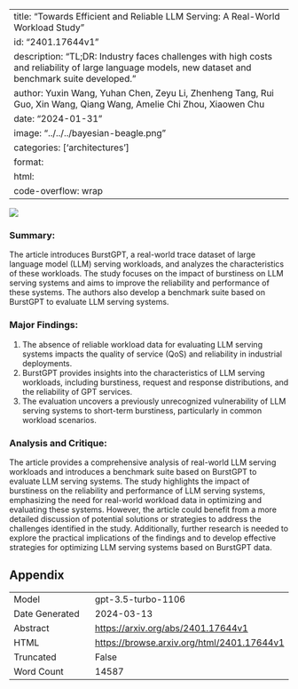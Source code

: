 
---
title: "Towards Efficient and Reliable LLM Serving: A Real-World Workload Study"
id: "2401.17644v1"
description: "TL;DR: Industry faces challenges with high costs and reliability of large language models, new dataset and benchmark suite developed."
author: Yuxin Wang, Yuhan Chen, Zeyu Li, Zhenheng Tang, Rui Guo, Xin Wang, Qiang Wang, Amelie Chi Zhou, Xiaowen Chu
date: "2024-01-31"
image: "../../../bayesian-beagle.png"
categories: ['architectures']
format:
  html:
    code-overflow: wrap
---

![](../../../bayesian-beagle.png)

### **Summary:**
The article introduces BurstGPT, a real-world trace dataset of large language model (LLM) serving workloads, and analyzes the characteristics of these workloads. The study focuses on the impact of burstiness on LLM serving systems and aims to improve the reliability and performance of these systems. The authors also develop a benchmark suite based on BurstGPT to evaluate LLM serving systems.

### Major Findings:
1. The absence of reliable workload data for evaluating LLM serving systems impacts the quality of service (QoS) and reliability in industrial deployments.
2. BurstGPT provides insights into the characteristics of LLM serving workloads, including burstiness, request and response distributions, and the reliability of GPT services.
3. The evaluation uncovers a previously unrecognized vulnerability of LLM serving systems to short-term burstiness, particularly in common workload scenarios.

### Analysis and Critique:
The article provides a comprehensive analysis of real-world LLM serving workloads and introduces a benchmark suite based on BurstGPT to evaluate LLM serving systems. The study highlights the impact of burstiness on the reliability and performance of LLM serving systems, emphasizing the need for real-world workload data in optimizing and evaluating these systems. However, the article could benefit from a more detailed discussion of potential solutions or strategies to address the challenges identified in the study. Additionally, further research is needed to explore the practical implications of the findings and to develop effective strategies for optimizing LLM serving systems based on BurstGPT data.

## Appendix

|          |          |
|----------|----------|
| Model     | gpt-3.5-turbo-1106       |
| Date Generated     | 2024-03-13       |
| Abstract | [https://arxiv.org/abs/2401.17644v1](https://arxiv.org/abs/2401.17644v1)        |
| HTML     | [https://browse.arxiv.org/html/2401.17644v1](https://browse.arxiv.org/html/2401.17644v1)       |
| Truncated       | False       |
| Word Count       | 14587       |